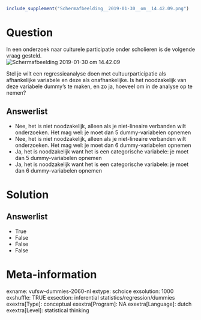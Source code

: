 ```r
include_supplement("Schermafbeelding__2019-01-30__om__14.42.09.png")
```

Question
========
In een onderzoek naar culturele participatie onder scholieren is de
volgende vraag gesteld.  
<img src="Schermafbeelding__2019-01-30__om__14.42.09.png"
class="fr-fic fr-dii tvcss_2"
alt="Schermafbeelding 2019-01-30 om 14.42.09" />  
  
Stel je wilt een regressieanalyse doen met cultuurparticipatie als
afhankelijke variabele en deze als onafhankelijke. Is het noodzakelijk
van deze variabele dummy’s te maken, en zo ja, hoeveel om in de analyse
op te nemen?

Answerlist
----------
* Nee, het is niet noodzakelijk, alleen als je niet-lineaire verbanden
  wilt onderzoeken. Het mag wel: je moet dan 5 dummy-variabelen opnemen
* Nee, het is niet noodzakelijk, alleen als je niet-lineaire verbanden
  wilt onderzoeken. Het mag wel: je moet dan 6 dummy-variabelen opnemen
* Ja, het is noodzakelijk want het is een categorische variabele: je moet
  dan 5 dummy-variabelen opnemen
* Ja, het is noodzakelijk want het is een categorische variabele: je moet
  dan 6 dummy-variabelen opnemen

Solution
========










Answerlist
----------
* True
* False
* False
* False

Meta-information
================
exname: vufsw-dummies-2060-nl
extype: schoice
exsolution: 1000
exshuffle: TRUE
exsection: inferential statistics/regression/dummies
exextra[Type]: conceptual
exextra[Program]: NA
exextra[Language]: dutch
exextra[Level]: statistical thinking

